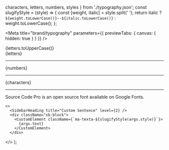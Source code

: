   characters,
  letters,
  numbers,
  styles
} from './typography.json';
const slugifyStyle = (style) => {
  const [weight, italic] = style.split(' ');
  return italic ? `${weight.toLowerCase()}--${italic.toLowerCase()}` : weight.toLowerCase();
};

<Meta
  title="brand/typography" 
  parameters={{
    previewTabs: { canvas: { hidden: true } } 
  }} 
/>



<Canvas>
  <Story name="Source Code Pro (Monospace Font)">
    <div className="page-content">
      <Heading text="Source Code Pro" level={1} />
      <SidebarHeading title="Characters" level={2} />
      <div className="sb-block sb-block--mono">
        <div className="sb-text">{letters.toUpperCase()}</div>
        <div className="sb-text">{letters}</div>
        <hr />
        <div className="sb-text">{numbers}</div>
        <hr />
        <div className="sb-text">{characters}</div>
        <hr />
      </div>
      <div className="sb-block">
        Source Code Pro is an open source font available on Google Fonts.
        <DecorativeLink
          text="Download the fonts or see more information on Google Fonts"
          href="https://fonts.google.com/specimen/Source+Code+Pro"
        />
      </div>
    </div>
  </Story>
</Canvas>

    <>
      <SidebarHeading title="Custom Sentence" level={2} />
      <div className="sb-block">
        <CustomElement className={`ma-texta-${slugifyStyle(args.style)}`}>
          {args.text}
        </CustomElement>
      </div>
  </>
);

<ArgsTable story={CURRENT_SELECTION}/>
